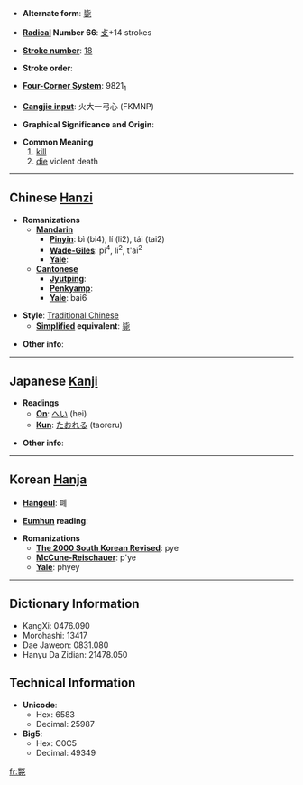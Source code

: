 * '''Alternate form''': [[毙]]

* '''[[Wiktionary:Chinese radical index| Radical]] Number 66''': [[Wiktionary:Chinese radical index 攴|攴]]+14 strokes

* '''[[Wiktionary:Chinese total strokes index|Stroke number]]''': [[Wiktionary:Chinese total strokes index 18|18]]

* '''Stroke order''': 

* '''[[Wiktionary:Chinese four corner index|Four-Corner System]]''': 9821<sub>1</sub>

* '''[[Wiktionary:Chinese Cangjie index|Cangjie input]]''': 火大一弓心 (FKMNP)

* '''Graphical Significance and Origin''': 

* '''Common Meaning'''
*#[[kill]]
*# [[die]] violent death

----

== Chinese [[Hanzi]] ==

* '''Romanizations'''
** '''[[Mandarin]]'''
*** '''[[Pinyin]]''': bì (bi4), lí (li2), tái (tai2)
*** '''[[Wade-Giles]]''': pi<sup>4</sup>, li<sup>2</sup>, t'ai<sup>2</sup>
*** '''[[Yale]]''': 
** '''[[Cantonese]]'''
*** '''[[Jyutping]]''':
*** '''[[Penkyamp]]''': 
*** '''[[Yale]]''': bai6

* '''Style''': [[Traditional Chinese]] 
** '''[[Simplified Chinese|Simplified]] equivalent''': [[毙]]

* '''Other info''': 

----

== Japanese [[Kanji]] ==

* '''Readings'''
** '''[[On]]''': [[へい]] (hei)
** '''[[Kun]]''': [[たおれる]] (taoreru)

* '''Other info''':  

----

== Korean [[Hanja]] ==

* '''[[Hangeul]]''': 폐

* '''[[Eumhun]] reading''': 

* '''Romanizations'''
** '''[[The 2000 South Korean Revised Romanization|The 2000 South Korean Revised]]''': pye
** '''[[McCune-Reischauer]]''': p'ye
** '''[[Yale]]''': phyey

----

== Dictionary Information ==

* KangXi: 0476.090
* Morohashi: 13417
* Dae Jaweon: 0831.080
* Hanyu Da Zidian: 21478.050

== Technical Information ==

* '''Unicode''':
** Hex: 6583
** Decimal: 25987
* '''Big5''':
** Hex: C0C5
** Decimal: 49349

[[fr:斃]]